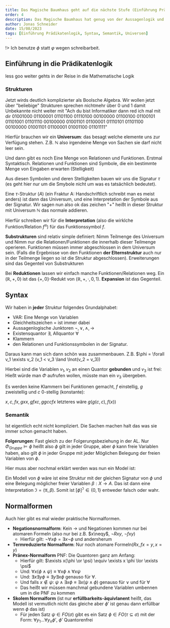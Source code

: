 ```yaml
---
title: Das Magische Baumhaus geht auf die nächste Stufe (Einführung Prädikatenlogik)
order: 4
description: Das Magische Baumhaus hat genug von der Aussagenlogik und braucht eine neue Herausforderung first order Logic...
author: Jonas Schneider
date: 15/08/2023
tags: [Einführung Prädikatenlogik, Syntax, Semantik, Universen]
---
```


!> Ich benutze $\phi$ statt $\varphi$ wegen schreibarbeit.

## Einführung in die Prädikatenlogik

less goo weiter gehts in der Reise in die Mathematische Logik

### Strukturen

Jetzt wirds deutlich komplizierter als Boolsche Algebra. Wir wollen jetzt über
"beliebige" Strukturen sprechen nichtmehr über 0 und 1 damit Unbekannte nicht
weiter mit "Ach du bist Informatiker dann red ich mal mit dir 01001000 01100001 
01101100 01110100 00100000 01100100 01100101 01101001 01101110 00100000 
01001101 01100001 01110101 01101100 00100000 01001101 01100001 01001100 
01101111"

Hierfür brauchen wir ein **Universum**: das besagt welche elemente uns zur 
Verfügung stehen. Z.B. $\mathbb{N}$ also irgendeine Menge von Sachen sie darf
nicht leer sein.

Und dann gibt es noch Eine Menge von Relationen und Funktionen.
Erstmal Syntaktisch. Relationen und Funktionen sind Symbole, die ein bestimmte
Menge von Eingaben erwarten (Stelligkeit)

Aus diesen Symbolen und deren Stelligkeiten bauen wir uns die Signatur $\tau$ (es geht hier nur um die Smybole
nicht um was es tatsächlich bedeutet).

Eine $\tau$-Struktur $\mathfrak(A)$ (ein Fraktur A: Handschriftlich schreibt
man es meist anders) ist dann das Universum, und eine Interpretation der 
Symbole aus der Signatur. Wir sagen nun also ok das zeichen "+" heißt in dieser
Struktur mit Universum $\mathbb{N}$ das normale addieren. 

Hierfür schreiben wir für die **Interpretation** (also die wirklche 
Funktion/Relation $f^{\mathfrak{A}}$) für das Funktionssymbol $f$.

**Substrukturen** sind relativ simple definiert: Nimm Teilmenge des Universum und 
Nimm nur die Relationen/Funktionen die innerhalb dieser Teilmenge operieren.
Funktionen müssen immer abgeschlossen in dem Universum sein.
(Falls die Ergebnisse von den Funktionen **der Elternstruktur** auch nur in der Teilmenge liegen so 
ist die Struktur abgeschlossen). Erweiterungen sind das Gegenteil von Substrukturen

Bei **Reduktionen** lassen wir einfach manche Funktionen/Relationen weg.
Ein $(\mathbb{R}, +, 0)$ ist das $\{+, 0\}$-Redukt von $(\mathbb{R}, +, \cdot,
 0, 1)$. **Expansion** ist das Gegenteil.

## Syntax

Wir haben in **jeder** Struktur folgendes Grundalphabet:

- VAR: Eine Menge von Variablen
- Gleichheitszeichen $=$ ist immer dabei
- Aussagenlogische Junktoren $\lnot, \lor, \land, \to$
- Existensquantor $\exists$, Allquantor $\forall$
- Klammern
- den Relationen und Funktionssymbolen in der Signatur.


Daraus kann man sich dann schön was zusammenbauen. Z.B. $\phi = \forall v_1 
\exists v_2 (v_1 < v_3 \land \lnot(v_2 = v_3))

Hierbei sind die Variablen $v_1, v_2$ an einen Quantor **gebunden** und 
$v_3$ ist frei: Hießt würde man $\Phi$ aufrufen wollen, müsste man ein $v_3$ 
übergeben.

Es werden keine Klammern bei Funktionen gemacht, $f$ einstellig, $g$ zweistellig
und $c$ 0-stellig (konstante):

$x, c, fx, gxx, gfxc, ggccfx$ letzteres wäre $g(g(c,c), f(x))$

### Semantik

Ist eigentlich echt nicht kompliziert. Die Sachen machen halt das was sie immer
schon gemacht haben. 

**Folgerungen**: Fast gleich zu der Folgerungsbeziehung in der AL.
Nur $\Phi_{Gruppe} \models \phi$ heißt also $\phi$ gilt in jeder Gruppe, aber
$\phi$ kann freie Variablen haben, also gilt $\phi$ in jeder Gruppe mit jeder
Möglichen Belegung der freien Variablen von $\phi$.

Hier muss aber nochmal erklärt werden was nun ein Model ist:

Ein Modell von $\phi$ wäre ist eine Struktur mit der gleichen Signatur von $\phi$ 
und eine Belegung möglicher freier Variablen $\beta: X \to A$. Das ist dann eine 
Interpretation $\mathfrak{I}=(\mathfrak{A}, \beta)$. Somit ist
 $[\phi]^\mathfrak{I} \in \{0,1\}$ entweder falsch oder wahr.

## Normalformen
Auch hier gibt es mal wieder praktische Normalformen. 

- **Negationsnormalform**: Kein $\to$ und Negationen kommen nur bei atomaren Formeln
(also nur bei z.B. $x\neqy$, $\lnot Rxy$, $\lnot fxy$)
  - Hierfür gilt: $\lnot \forall x \phi = \exists x \lnot \phi$ und andersherum
- **Termreduzierte Normalform**: Nur noch atomare Formeln($Rx, fx=y, x=y$)
- **Pränex-Normalform** PNF: Die Quantoren ganz am Anfang:
  - Hierfür gilt: $\exists x(\phi \or \psi) \equiv \exists x \phi \lor \exists \psi$
  - Und: $\forall x(\phi \land \psi) \equiv \forall x \phi \land \forall x \psi$
  - Und: $\exists x \exists y \phi \equiv \exists y \exists x \phi$ genauso für 
    $\forall$. 
  - Und falls $x \notin \psi$: $\psi \land \exists x \phi \equiv 
    \exists x (\psi \land \phi)$ genauso für $\lor$ und für $\forall$
  - Das heißt wir müssen manchmal gebundene Variablen umbennen um in die PNF zu kommen
- **Skolem Normalform** (ist nur **erfüllbarkeits-äquivlanent** heißt, das Modell 
ist vermutlich nicht das gleiche aber $\phi'$ ist genau dann erfüllbar wenn $\phi$ das ist)
  - Für jeden Satz $\psi \in FO(\sigma)$ gibt es ein Satz
  $\phi \in FO(\tau \subseteq \sigma)$ mit der Form: $\forall y_1 ... \forall y_n \phi'$, $\phi'$ Quantorenfrei

